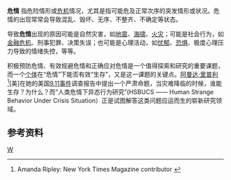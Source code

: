
'''危情''' 指危险情形或[[危机|危机]]情况，尤其是指可能危及正常次序的突发情形或状况。危情的出现常常会导致混乱、毁坏、无序、不整齐、不确定等状态。

导致'''危情'''出现的原因可能是自然灾害，如[[地震|地震]]、[[海啸|海啸]]、[[火灾|火灾]]；可能是社会行为，如[[金融危机|金融危机]]、刑事犯罪、决策失误；也可能是心理活动，如[[忧郁|忧郁]]、[[恐惧|恐惧]]、极度心理压力导致的情绪失控，等等。

积极预防危情、有效规避危情和正确应对危情是一个值得探索和研究的重要课题，而一个[[个体|个体]]在“危情”下能否有效“生存”，又是这一课题的关键点。[[阿曼达·里普利|阿曼达·里普利]]<ref> Amanda Ripley: New York Times Magazine contributor {{cite court | url = http://en.wikipedia.org/wiki/Amanda_Ripley}}
</ref>[美]在她的美国[[9.11事件|9.11事件]]调查报告中提出一个严肃命题，当灾难降临的时候，谁能生存？为什么？而“人类危情下异态行为研究”(HSBUCS —— Human Strange Behavior Under Crisis Situation）正是试图解答这类问题应运而生的崭新研究领域。

==参考资料==
<div class='references-small'>
<references/>
</div>

[[Category:風險|W]]